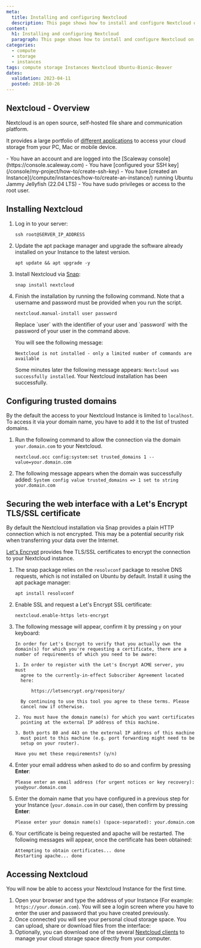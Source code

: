 ```yaml
---
meta:
  title: Installing and configuring Nextcloud
  description: This page shows how to install and configure Nextcloud on Ubuntu Jammy Jellyfish
content:
  h1: Installing and configuring Nextcloud
  paragraph: This page shows how to install and configure Nextcloud on Ubuntu Jammy Jellyfish
categories:
  - compute
  - storage
  - instances
tags: compute storage Instances Nextcloud Ubuntu-Bionic-Beaver
dates:
  validation: 2023-04-11
  posted: 2018-10-26
---
```


## Nextcloud - Overview

Nextcloud is an open source, self-hosted file share and communication platform.

It provides a large portfolio of [different applications](https://nextcloud.com/install/#install-clients) to access your cloud storage from your PC, Mac or mobile device.

<Macro id="iam-requirements" />

<Message type="requirement">
  - You have an account and are logged into the [Scaleway console](https://console.scaleway.com)
  - You have [configured your SSH key](/console/my-project/how-to/create-ssh-key)
  - You have [created an Instance](/compute/instances/how-to/create-an-instance/) running Ubuntu Jammy Jellyfish (22.04 LTS)
  - You have sudo privileges or access to the root user.
</Message>

## Installing Nextcloud

1. Log in to your server:
    ```
    ssh root@SERVER_IP_ADDRESS
    ```
2. Update the apt package manager and upgrade the software already installed on your Instance to the latest version.
    ```
    apt update && apt upgrade -y
    ```
3. Install Nextcloud via [Snap](https://snapcraft.io/):
    ```
    snap install nextcloud
    ```
4. Finish the installation by running the following command. Note that a username and password must be provided when you run the script.
    ```
    nextcloud.manual-install user password
    ```

    <Message type="important">
      Replace `user` with the identifier of your user and `password` with the password of your user in the command above.
    </Message>

    You will see the following message:

    `Nextcloud is not installed - only a limited number of commands are available`

    Some minutes later the following message appears: `Nextcloud was successfully installed`. Your Nextcloud installation has been successfully.

## Configuring trusted domains

By the default the access to your Nextcloud Instance is limited to `localhost`. To access it via your domain name, you have to add it to the list of trusted domains.

1. Run the following command to allow the connection via the domain `your.domain.com` to your Nextcloud.
    ```
    nextcloud.occ config:system:set trusted_domains 1 --value=your.domain.com
    ```
2. The following message appears when the domain was successfully added: `System config value trusted_domains => 1 set to string your.domain.com`

## Securing the web interface with a Let's Encrypt TLS/SSL certificate

By default the Nextcloud installation via Snap provides a plain HTTP connection which is not encrypted. This may be a potential security risk when transferring your data over the Internet.

[Let's Encrypt](https://letsencrypt.org) provides free TLS/SSL certificates to encrypt the connection to your Nextcloud instance.

1. The snap package relies on the `resolvconf` package to resolve DNS requests, which is not installed on Ubuntu by default. Install it using the apt package manager:
    ```
    apt install resolvconf
    ```
2. Enable SSL and request a Let's Encrypt SSL certificate:
    ```
    nextcloud.enable-https lets-encrypt
    ```
2. The following message will appear, confirm it by pressing `y` on your keyboard:
    ```
    In order for Let's Encrypt to verify that you actually own the
    domain(s) for which you're requesting a certificate, there are a
    number of requirements of which you need to be aware:

    1. In order to register with the Let's Encrypt ACME server, you must
      agree to the currently-in-effect Subscriber Agreement located
      here:

          https://letsencrypt.org/repository/

      By continuing to use this tool you agree to these terms. Please
      cancel now if otherwise.

    2. You must have the domain name(s) for which you want certificates
      pointing at the external IP address of this machine.

    3. Both ports 80 and 443 on the external IP address of this machine
      must point to this machine (e.g. port forwarding might need to be
      setup on your router).

    Have you met these requirements? (y/n)
    ```
3. Enter your email address when asked to do so and confirm by pressing **Enter**:
    ```
    Please enter an email address (for urgent notices or key recovery): you@your.domain.com
    ```
4. Enter the domain name that you have configured in a previous step for your Instance (`your.domain.com` in our case), then confirm by pressing **Enter**:
    ```
    Please enter your domain name(s) (space-separated): your.domain.com
    ```
5. Your certificate is being requested and apache will be restarted. The following messages will appear, once the certificate has been obtained:
    ```
    Attempting to obtain certificates... done
    Restarting apache... done
    ```

## Accessing Nextcloud

You will now be able to access your Nextcloud Instance for the first time.

1. Open your browser and type the address of your Instance (For example: `https://your.domain.com`). You will see a login screen where you have to enter the user and password that you have created previously.
2. Once connected you will see your personal cloud storage space. You can upload, share or download files from the interface:
    <Lightbox src="scaleway-nextcloud_files.webp" alt="" />
3. Optionally, you can download one of the several [Nextcloud clients](https://nextcloud.com/install/#install-clients) to manage your cloud storage space directly from your computer.
